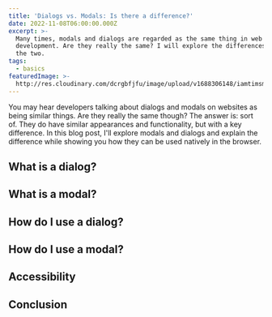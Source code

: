 ```yaml
---
title: 'Dialogs vs. Modals: Is there a difference?'
date: 2022-11-08T06:00:00.000Z
excerpt: >-
  Many times, modals and dialogs are regarded as the same thing in web
  development. Are they really the same? I will explore the differences between
  the two.
tags:
  - basics
featuredImage: >-
  http://res.cloudinary.com/dcrgbfjfu/image/upload/v1688306148/iamtimsmith/Screenshot_2023-07-02_at_8.55.22_AM_g9lxa9.png
---
```


You may hear developers talking about dialogs and modals on websites as being similar things. Are they really the same though? The answer is: sort of. They do have similar appearances and functionality, but with a key difference. In this blog post, I'll explore modals and dialogs and explain the difference while showing you how they can be used natively in the browser.

## What is a dialog?

## What is a modal?

## How do I use a dialog?

## How do I use a modal?

## Accessibility

## Conclusion
